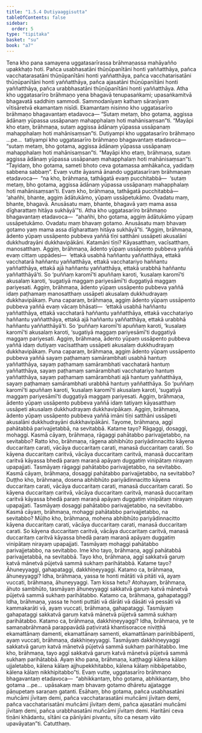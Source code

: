 ```yaml
---
title: "1.5.4 Dutiyaaggisutta"
tableOfContents: false
sidebar:
  order: 5
type: "tipitaka"
basket: "su"
book: "a7"
---
```



<DynamicBreadcrumb />

<Division number="47" book="a7">

<Paragraph number="239" book="a7">
Tena kho pana samayena uggatasarīrassa brāhmaṇassa mahāyañño upakkhaṭo hoti. Pañca usabhasatāni thūṇūpanītāni honti yaññatthāya, pañca vacchatarasatāni thūṇūpanītāni honti yaññatthāya, pañca vacchatarisatāni thūṇūpanītāni honti yaññatthāya, pañca ajasatāni thūṇūpanītāni honti yaññatthāya, pañca urabbhasatāni thūṇūpanītāni honti yaññatthāya. Atha kho uggatasarīro brāhmaṇo yena bhagavā tenupasaṅkami; upasaṅkamitvā bhagavatā saddhiṃ sammodi. Sammodanīyaṃ kathaṃ sāraṇīyaṃ vītisāretvā ekamantaṃ nisīdi. Ekamantaṃ nisinno kho uggatasarīro brāhmaṇo bhagavantaṃ etadavoca—
</Paragraph>

<Paragraph number="240" book="a7">
“Sutaṃ metaṃ, bho gotama, aggissa ādānaṃ yūpassa ussāpanaṃ mahapphalaṃ hoti mahānisaṃsan”ti. “Mayāpi kho etaṃ, brāhmaṇa, sutaṃ aggissa ādānaṃ yūpassa ussāpanaṃ mahapphalaṃ hoti mahānisaṃsan”ti. Dutiyampi kho uggatasarīro brāhmaṇo …pe…  tatiyampi kho uggatasarīro brāhmaṇo bhagavantaṃ etadavoca—  “sutaṃ metaṃ, bho gotama, aggissa ādānaṃ yūpassa ussāpanaṃ mahapphalaṃ hoti mahānisaṃsan”ti. “Mayāpi kho etaṃ, brāhmaṇa, sutaṃ aggissa ādānaṃ yūpassa ussāpanaṃ mahapphalaṃ hoti mahānisaṃsan”ti. “Tayidaṃ, bho gotama, sameti bhoto ceva gotamassa amhākañca, yadidaṃ sabbena sabbaṃ”.
</Paragraph>

<Paragraph number="241" book="a7">
Evaṃ vutte āyasmā ānando uggatasarīraṃ brāhmaṇaṃ etadavoca—  “na kho, brāhmaṇa, tathāgatā evaṃ pucchitabbā—  ‘sutaṃ metaṃ, bho gotama, aggissa ādānaṃ yūpassa ussāpanaṃ mahapphalaṃ hoti mahānisaṃsan’ti. Evaṃ kho, brāhmaṇa, tathāgatā pucchitabbā—  ‘ahañhi, bhante, aggiṃ ādātukāmo, yūpaṃ ussāpetukāmo. Ovadatu maṃ, bhante, bhagavā. Anusāsatu maṃ, bhante, bhagavā yaṃ mama assa dīgharattaṃ hitāya sukhāyā’”ti.
</Paragraph>

<Paragraph number="242" book="a7">
Atha kho uggatasarīro brāhmaṇo bhagavantaṃ etadavoca—  “ahañhi, bho gotama, aggiṃ ādātukāmo yūpaṃ ussāpetukāmo. Ovadatu maṃ bhavaṃ gotamo. Anusāsatu maṃ bhavaṃ gotamo yaṃ mama assa dīgharattaṃ hitāya sukhāyā”ti.
</Paragraph>

<Paragraph number="243" book="a7">
“Aggiṃ, brāhmaṇa, ādento yūpaṃ ussāpento pubbeva yaññā tīṇi satthāni ussāpeti akusalāni dukkhudrayāni dukkhavipākāni. Katamāni tīṇi? Kāyasatthaṃ, vacīsatthaṃ, manosatthaṃ. Aggiṃ, brāhmaṇa, ādento yūpaṃ ussāpento pubbeva yaññā evaṃ cittaṃ uppādesi—  ‘ettakā usabhā haññantu yaññatthāya, ettakā vacchatarā haññantu yaññatthāya, ettakā vacchatariyo haññantu yaññatthāya, ettakā ajā haññantu yaññatthāya, ettakā urabbhā haññantu yaññatthāyā’ti. So ‘puññaṃ karomī’ti apuññaṃ karoti, ‘kusalaṃ karomī’ti akusalaṃ karoti, ‘sugatiyā maggaṃ pariyesāmī’ti duggatiyā maggaṃ pariyesati. Aggiṃ, brāhmaṇa, ādento yūpaṃ ussāpento pubbeva yaññā idaṃ paṭhamaṃ manosatthaṃ ussāpeti akusalaṃ dukkhudrayaṃ dukkhavipākaṃ.
</Paragraph>

<Paragraph number="244" book="a7">
Puna caparaṃ, brāhmaṇa, aggiṃ ādento yūpaṃ ussāpento pubbeva yaññā evaṃ vācaṃ bhāsati—  ‘ettakā usabhā haññantu yaññatthāya, ettakā vacchatarā haññantu yaññatthāya, ettakā vacchatariyo haññantu yaññatthāya, ettakā ajā haññantu yaññatthāya, ettakā urabbhā haññantu yaññatthāyā’ti. So ‘puññaṃ karomī’ti apuññaṃ karoti, ‘kusalaṃ karomī’ti akusalaṃ karoti, ‘sugatiyā maggaṃ pariyesāmī’ti duggatiyā maggaṃ pariyesati. Aggiṃ, brāhmaṇa, ādento yūpaṃ ussāpento pubbeva yaññā idaṃ dutiyaṃ vacīsatthaṃ ussāpeti akusalaṃ dukkhudrayaṃ dukkhavipākaṃ.
</Paragraph>

<Paragraph number="245" book="a7">
Puna caparaṃ, brāhmaṇa, aggiṃ ādento yūpaṃ ussāpento pubbeva yaññā sayaṃ paṭhamaṃ samārambhati usabhā hantuṃ yaññatthāya, sayaṃ paṭhamaṃ samārambhati vacchatarā hantuṃ yaññatthāya, sayaṃ paṭhamaṃ samārambhati vacchatariyo hantuṃ yaññatthāya, sayaṃ paṭhamaṃ samārambhati ajā hantuṃ yaññatthāya, sayaṃ paṭhamaṃ samārambhati urabbhā hantuṃ yaññatthāya. So ‘puññaṃ karomī’ti apuññaṃ karoti, ‘kusalaṃ karomī’ti akusalaṃ karoti, ‘sugatiyā maggaṃ pariyesāmī’ti duggatiyā maggaṃ pariyesati. Aggiṃ, brāhmaṇa, ādento yūpaṃ ussāpento pubbeva yaññā idaṃ tatiyaṃ kāyasatthaṃ ussāpeti akusalaṃ dukkhudrayaṃ dukkhavipākaṃ. Aggiṃ, brāhmaṇa, ādento yūpaṃ ussāpento pubbeva yaññā imāni tīṇi satthāni ussāpeti akusalāni dukkhudrayāni dukkhavipākāni.
</Paragraph>

<Paragraph number="246" book="a7">
Tayome, brāhmaṇa, aggī pahātabbā parivajjetabbā, na sevitabbā. Katame tayo? Rāgaggi, dosaggi, mohaggi.
</Paragraph>

<Paragraph number="247" book="a7">
Kasmā cāyaṃ, brāhmaṇa, rāgaggi pahātabbo parivajjetabbo, na sevitabbo? Ratto kho, brāhmaṇa, rāgena abhibhūto pariyādinnacitto kāyena duccaritaṃ carati, vācāya duccaritaṃ carati, manasā duccaritaṃ carati. So kāyena duccaritaṃ caritvā, vācāya duccaritaṃ caritvā, manasā duccaritaṃ caritvā kāyassa bhedā paraṃ maraṇā apāyaṃ duggatiṃ vinipātaṃ nirayaṃ upapajjati. Tasmāyaṃ rāgaggi pahātabbo parivajjetabbo, na sevitabbo.
</Paragraph>

<Paragraph number="248" book="a7">
Kasmā cāyaṃ, brāhmaṇa, dosaggi pahātabbo parivajjetabbo, na sevitabbo? Duṭṭho kho, brāhmaṇa, dosena abhibhūto pariyādinnacitto kāyena duccaritaṃ carati, vācāya duccaritaṃ carati, manasā duccaritaṃ carati. So kāyena duccaritaṃ caritvā, vācāya duccaritaṃ caritvā, manasā duccaritaṃ caritvā kāyassa bhedā paraṃ maraṇā apāyaṃ duggatiṃ vinipātaṃ nirayaṃ upapajjati. Tasmāyaṃ dosaggi pahātabbo parivajjetabbo, na sevitabbo.
</Paragraph>

<Paragraph number="249" book="a7">
Kasmā cāyaṃ, brāhmaṇa, mohaggi pahātabbo parivajjetabbo, na sevitabbo? Mūḷho kho, brāhmaṇa, mohena abhibhūto pariyādinnacitto kāyena duccaritaṃ carati, vācāya duccaritaṃ carati, manasā duccaritaṃ carati. So kāyena duccaritaṃ caritvā, vācāya duccaritaṃ caritvā, manasā duccaritaṃ caritvā kāyassa bhedā paraṃ maraṇā apāyaṃ duggatiṃ vinipātaṃ nirayaṃ upapajjati. Tasmāyaṃ mohaggi pahātabbo parivajjetabbo, na sevitabbo. Ime kho tayo, brāhmaṇa, aggī pahātabbā parivajjetabbā, na sevitabbā.
</Paragraph>

<Paragraph number="250" book="a7">
Tayo kho, brāhmaṇa, aggī sakkatvā garuṃ katvā mānetvā pūjetvā sammā sukhaṃ parihātabbā. Katame tayo? Āhuneyyaggi, gahapataggi, dakkhiṇeyyaggi.
</Paragraph>

<Paragraph number="251" book="a7">
Katamo ca, brāhmaṇa, āhuneyyaggi? Idha, brāhmaṇa, yassa te honti mātāti vā pitāti vā, ayaṃ vuccati, brāhmaṇa, āhuneyyaggi. Taṃ kissa hetu? Atohayaṃ, brāhmaṇa, āhuto sambhūto, tasmāyaṃ āhuneyyaggi sakkatvā garuṃ katvā mānetvā pūjetvā sammā sukhaṃ parihātabbo.
</Paragraph>

<Paragraph number="252" book="a7">
Katamo ca, brāhmaṇa, gahapataggi? Idha, brāhmaṇa, yassa te honti puttāti vā dārāti vā dāsāti vā pessāti vā kammakarāti vā, ayaṃ vuccati, brāhmaṇa, gahapataggi. Tasmāyaṃ gahapataggi sakkatvā garuṃ katvā mānetvā pūjetvā sammā sukhaṃ parihātabbo.
</Paragraph>

<Paragraph number="253" book="a7">
Katamo ca, brāhmaṇa, dakkhiṇeyyaggi? Idha, brāhmaṇa, ye te samaṇabrāhmaṇā parappavādā paṭiviratā khantisoracce niviṭṭhā ekamattānaṃ damenti, ekamattānaṃ samenti, ekamattānaṃ parinibbāpenti, ayaṃ vuccati, brāhmaṇa, dakkhiṇeyyaggi. Tasmāyaṃ dakkhiṇeyyaggi sakkatvā garuṃ katvā mānetvā pūjetvā sammā sukhaṃ parihātabbo. Ime kho, brāhmaṇa, tayo aggī sakkatvā garuṃ katvā mānetvā pūjetvā sammā sukhaṃ parihātabbā.
</Paragraph>

<Paragraph number="254" book="a7">
Ayaṃ kho pana, brāhmaṇa, kaṭṭhaggi kālena kālaṃ ujjaletabbo, kālena kālaṃ ajjhupekkhitabbo, kālena kālaṃ nibbāpetabbo, kālena kālaṃ nikkhipitabbo”ti.
</Paragraph>

<Paragraph number="255" book="a7">
Evaṃ vutte, uggatasarīro brāhmaṇo bhagavantaṃ etadavoca—  “abhikkantaṃ, bho gotama, abhikkantaṃ, bho gotama …pe…  upāsakaṃ maṃ bhavaṃ gotamo dhāretu ajjatagge pāṇupetaṃ saraṇaṃ gatanti. Esāhaṃ, bho gotama, pañca usabhasatāni muñcāmi jīvitaṃ demi, pañca vacchatarasatāni muñcāmi jīvitaṃ demi, pañca vacchatarisatāni muñcāmi jīvitaṃ demi, pañca ajasatāni muñcāmi jīvitaṃ demi, pañca urabbhasatāni muñcāmi jīvitaṃ demi. Haritāni ceva tiṇāni khādantu, sītāni ca pānīyāni pivantu, sīto ca nesaṃ vāto upavāyatan”ti.

</Paragraph>
</Division>

<Paragraph number="256" type="center" book="a7">
Catutthaṃ.
</Paragraph>